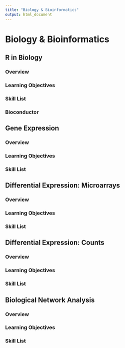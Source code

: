 ```yaml
---
title: "Biology & Bioinformatics"
output: html_document
---
```


# Biology & Bioinformatics

## R in Biology

### Overview

### Learning Objectives

### Skill List

### Bioconductor

## Gene Expression

### Overview

### Learning Objectives

### Skill List

## Differential Expression: Microarrays

### Overview

### Learning Objectives

### Skill List

## Differential Expression: Counts

### Overview

### Learning Objectives

### Skill List

## Biological Network Analysis

### Overview

### Learning Objectives

### Skill List
